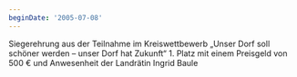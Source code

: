```yaml
---
beginDate: '2005-07-08'
---
```


Siegerehrung aus der Teilnahme im Kreiswettbewerb „Unser Dorf soll schöner
werden – unser Dorf hat Zukunft“ 1. Platz mit einem Preisgeld von 500 € und
Anwesenheit der Landrätin Ingrid Baule
